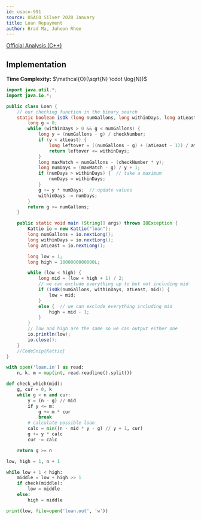 ```yaml
---
id: usaco-991
source: USACO Silver 2020 January
title: Loan Repayment
author: Brad Ma, Juheon Rhee
---
```


[Official Analysis (C++)](http://www.usaco.org/current/data/sol_loan_silver_jan20.html)

## Implementation
**Time Complexity:** $\mathcal{O}(\sqrt{N} \cdot \log{N})$

<LanguageSection>
  
<JavaSection>

```java
import java.util.*;
import java.io.*;

public class Loan {
	// our checking function in the binary search
	static boolean isOk (long numGallons, long withinDays, long atLeast, long checkNumber) {
		long g = 0;
		while (withinDays > 0 && g < numGallons) {
			long y = (numGallons - g) / checkNumber;
			if (y < atLeast) {
				long leftover = ((numGallons - g) + (atLeast - 1)) / atLeast;
				return leftover <= withinDays;
			}
			long maxMatch = numGallons - (checkNumber * y);
			long numDays = (maxMatch - g) / y + 1;
			if (numDays > withinDays) {  // take a maximum
				numDays = withinDays;
			}
			g += y * numDays;  // update values
			withinDays -= numDays;
		}
		return g >= numGallons;
	}

	public static void main (String[] args) throws IOException {
		Kattio io = new Kattio("loan");
		long numGallons = io.nextLong();
		long withinDays = io.nextLong();
		long atLeast = io.nextLong();

		long low = 1;
		long high = 1000000000000L;

		while (low < high) {
			long mid = (low + high + 1) / 2;
			// we can exclude everything up to but not including mid
			if (isOk(numGallons, withinDays, atLeast, mid)) {
				low = mid;
			}
			else {  // we can exclude everything including mid
				high = mid - 1;
			}
		}
		// low and high are the same so we can output either one
		io.println(low);
		io.close();
	}
	//CodeSnip{Kattio}
}
```
  
</JavaSection>

<PySection>

```python
with open('loan.in') as read:
	n, k, m = map(int, read.readline().split())

def check_which(mid):
	g, cur = 0, k
	while g < n and cur:
		y = (n - g) // mid
		if y <= m:
			g += m * cur
			break
		# calculate possible loan
		calc = min((n - mid * y - g) // y + 1, cur)
		g += y * calc
		cur -= calc

	return g >= n

low, high = 1, n + 1

while low + 1 < high:
	middle = low + high >> 1
	if check(middle):
		low = middle
	else:
		high = middle

print(low, file=open('loan.out', 'w'))
```

</PySection>
  
</LanguageSection>
